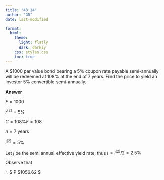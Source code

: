 ```yaml
---
title: "43.14"
author: "GD"
date: last-modified

format:
  html:
    theme:
      light: flatly
      dark: darkly
    css: styles.css
    toc: true
---
```


A $\$1000$ par value bond bearing a $5\%$ coupon rate payable semi-annually will be redeemed at 108% at the end of 7 years. Find the price to yield an investor $5\%$ convertible semi-annually.

**Answer**

$F = 1000$

$r^{(2)}= 5\%$

$C = 108\% F = 108$

$n = 7$ years

$i^{(2)} = 5\%$


Let $j$ be the semi annual effective yield rate, thus $j = i^{(2)}/2 = 2.5\%$

Observe that

\begin{align*}
P &= F\cdot \frac{r^{(2)}}{2} \cdot a_{\enclose{actuarial}{2n}j} + C \cdot v_i^n\\
&= 1000 \cdot 2.5\% \cdot \left(\frac{1-(1+2.5\%)^{-14}}{2.5\%}\right) + 1080 \cdot (1+2.5\%)^{-14}\\
&= 1056.62
\end{align*}

$\therefore$ $ P \approx \$1056.62 $